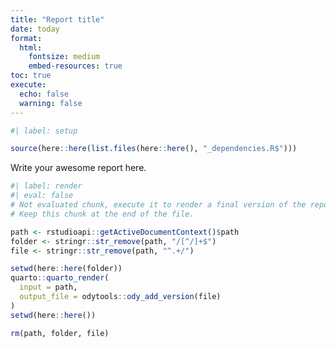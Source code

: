 ```yaml
---
title: "Report title"
date: today
format: 
  html:
    fontsize: medium
    embed-resources: true
toc: true
execute:
  echo: false
  warning: false
---
```


```r
#| label: setup

source(here::here(list.files(here::here(), "_dependencies.R$")))

```

Write your awesome report here.

```r
#| label: render
#| eval: false
# Not evaluated chunk, execute it to render a final version of the report.
# Keep this chunk at the end of the file.

path <- rstudioapi::getActiveDocumentContext()$path
folder <- stringr::str_remove(path, "/[^/]+$")
file <- stringr::str_remove(path, "^.+/")

setwd(here::here(folder))
quarto::quarto_render(
  input = path,
  output_file = odytools::ody_add_version(file)
)
setwd(here::here())

rm(path, folder, file)
```
